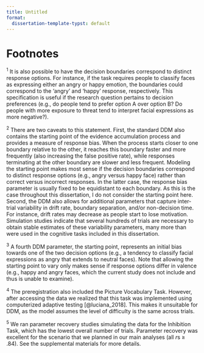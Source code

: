```yaml
---
title: Untitled
format:
  dissertation-template-typst: default
---
```


```{=typst}
#show: article.with(
  chapter: "Footnotes",
  chtitle: "Footnotes"
)
```

# Footnotes

^1^ It is also possible to have the decision boundaries correspond to distinct response options. For instance, if the task requires people to classify faces as expressing either an angry or happy emotion, the boundaries could correspond to the 'angry' and 'happy' response, respectively. This specification is useful if the research question pertains to decision preferences (e.g., do people tend to prefer option A over option B? Do people with more exposure to threat tend to interpret facial expressions as more negative?).

^2^ There are two caveats to this statement. First, the standard DDM also contains the starting point of the evidence accumulation process and provides a measure of response bias. When the process starts closer to one boundary relative to the other, it reaches this boundary faster and more frequently (also increasing the false positive rate), while responses terminating at the other boundary are slower and less frequent. Modeling the starting point makes most sense if the decision boundaries correspond to distinct response options (e.g., angry versus happy face) rather than correct versus incorrect responses. In the latter case, the response bias parameter is usually fixed to be equidistant to each boundary. As this is the case throughout this dissertation, I do not consider the starting point here. Second, the DDM also allows for additional parameters that capture inter-trial variability in drift rate, boundary separation, and/or non-decision time. For instance, drift rates may decrease as people start to lose motivation. Simulation studies indicate that several hundreds of trials are necessary to obtain stable estimates of these variability parameters, many more than were used in the cognitive tasks included in this dissertation.

^3^ A fourth DDM parameter, the starting point, represents an initial bias towards one of the two decision options (e.g., a tendency to classify facial expressions as angry that extends to neutral faces). Note that allowing the starting point to vary only makes sense if response options differ in valence (e.g., happy and angry faces, which the current study does not include and thus is unable to examine).

^4^ The preregistration also included the Picture Vocabulary Task. However, after accessing the data we realized that this task was implemented using computerized adaptive testing [@luciana_2018]. This makes it unsuitable for DDM, as the model assumes the level of difficulty is the same across trials.

^5^ We ran parameter recovery studies simulating the data for the Inhibition Task, which has the lowest overall number of trials. Parameter recovery was excellent for the scenario that we planned in our main analyses (all *r*s ≥ .84). See the supplemental materials for more details.

```{=typst}
#pagebreak()
```